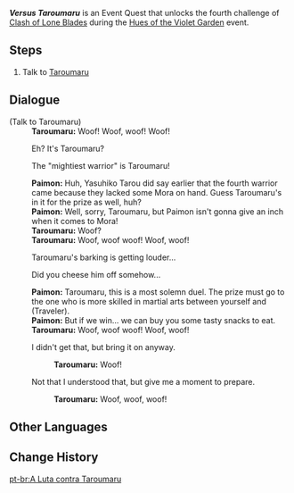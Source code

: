 {{Quest Infobox
|id            = 72721
|image         = Event Quest Versus Taroumaru.png
|type          = World
|summary       = <!-- editor written summary. quest description goes to dialogue -->
|requirement   = 
|characters    = Paimon; Taroumaru; Traveler
|startLocation = [[Narukami Island]], [[Inazuma]]
|region        = Inazuma
|area          = Narukami Island
|prev          = Versus Mishima Michitoshi
|next          = 
|other         = 
|event_name    = Hues of the Violet Garden
}}
'''''Versus Taroumaru''''' is an Event Quest that unlocks the fourth challenge of [[Clash of Lone Blades]] during the [[Hues of the Violet Garden]] event.

==Steps==
# Talk to [[Taroumaru]]

==Dialogue==
{{Quest Description|The one who comes now is your most formidable opponent &mdash; and he is none other than Taroumaru, boss of Komore Teahouse!}}
{{Dialogue start}}
;(Talk to Taroumaru)
:'''Taroumaru:''' Woof! Woof, woof! Woof!
:{{DIcon}} Eh? It's Taroumaru?
:{{DIcon}} The "mightiest warrior" is Taroumaru!
:'''Paimon:''' Huh, Yasuhiko Tarou did say earlier that the fourth warrior came because they lacked some Mora on hand. Guess Taroumaru's in it for the prize as well, huh?
:'''Paimon:''' Well, sorry, Taroumaru, but Paimon isn't gonna give an inch when it comes to Mora!
:'''Taroumaru:''' Woof?
:'''Taroumaru:''' Woof, woof woof! Woof, woof!
:{{DIcon}} Taroumaru's barking is getting louder...
:{{DIcon}} Did you cheese him off somehow...
:'''Paimon:''' Taroumaru, this is a most solemn duel. The prize must go to the one who is more skilled in martial arts between yourself and (Traveler).
:'''Paimon:''' But if we win... we can buy you some tasty snacks to eat.
:'''Taroumaru:''' Woof, woof woof! Woof, woof!
:{{DIcon}} I didn't get that, but bring it on anyway.
::'''Taroumaru:''' Woof!
:{{DIcon}} Not that I understood that, but give me a moment to prepare.
::'''Taroumaru:''' Woof, woof, woof!
{{Dialogue end}}

==Other Languages==
{{Other Languages
|en      = Versus Taroumaru
|zhs     = 与太郎丸之战
|zhs_rm  = Yǔ Tàilángwán zhī Zhàn
|zht     = 與太郎丸之戰
|zht_rm  = Yǔ Tàilángwán zhī Zhàn
|zh_tl   = Battle with Taroumaru
|ja      = 太郎丸との一戦
|ja_rm   = Taroumaru to no Issen
|ja_tl   = Battle with Taroumaru
|ko      = 타로마루와의 결투
|ko_rm   = Taromaru-waui Gyeoltu
|ko_tl   = Battle with Taromaru
|es      = El enfrentamiento contra Taroumaru
|es_tl   = 
|fr      = Contre Taroumaru
|fr_tl   = Against Taroumaru
|ru      = Бой с Таромару
|ru_tl   = Battle with Taroumaru
|th      = การประลองกับ Taroumaru
|th_rm   = 
|th_tl   = 
|vi      = Cuộc Chiến Với Taroumaru
|vi_tl   = Battle with Taroumaru
|de      = Kampf gegen Taroumaru
|de_tl   = Fight against Taroumaru
|id      = Melawan Taroumaru
|id_tl   = Versus Taroumaru
|pt      = A Luta contra Taroumaru
|pt_tl   = The Fight versus Taroumaru
}}

==Change History==
{{Change History|2.6}}
[[pt-br:A Luta contra Taroumaru]]